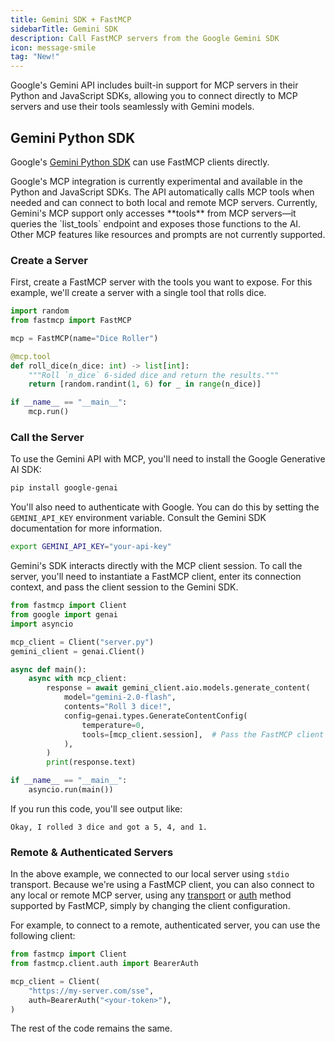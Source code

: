 ```yaml
---
title: Gemini SDK + FastMCP
sidebarTitle: Gemini SDK
description: Call FastMCP servers from the Google Gemini SDK
icon: message-smile
tag: "New!"
---
```



Google's Gemini API includes built-in support for MCP servers in their Python and JavaScript SDKs, allowing you to connect directly to MCP servers and use their tools seamlessly with Gemini models.

## Gemini Python SDK

Google's [Gemini Python SDK](https://ai.google.dev/gemini-api/docs) can use FastMCP clients directly.

<Note>
Google's MCP integration is currently experimental and available in the Python and JavaScript SDKs. The API automatically calls MCP tools when needed and can connect to both local and remote MCP servers.
</Note>

<Tip>
Currently, Gemini's MCP support only accesses **tools** from MCP servers—it queries the `list_tools` endpoint and exposes those functions to the AI. Other MCP features like resources and prompts are not currently supported.
</Tip>

### Create a Server

First, create a FastMCP server with the tools you want to expose. For this example, we'll create a server with a single tool that rolls dice.

```python server.py
import random
from fastmcp import FastMCP

mcp = FastMCP(name="Dice Roller")

@mcp.tool
def roll_dice(n_dice: int) -> list[int]:
    """Roll `n_dice` 6-sided dice and return the results."""
    return [random.randint(1, 6) for _ in range(n_dice)]

if __name__ == "__main__":
    mcp.run()
```

### Call the Server


To use the Gemini API with MCP, you'll need to install the Google Generative AI SDK:

```bash
pip install google-genai
```

You'll also need to authenticate with Google. You can do this by setting the `GEMINI_API_KEY` environment variable. Consult the Gemini SDK documentation for more information.

```bash
export GEMINI_API_KEY="your-api-key"
```

Gemini's SDK interacts directly with the MCP client session. To call the server, you'll need to instantiate a FastMCP client, enter its connection context, and pass the client session to the Gemini SDK.

```python {5, 9, 15}
from fastmcp import Client
from google import genai
import asyncio

mcp_client = Client("server.py")
gemini_client = genai.Client()

async def main():    
    async with mcp_client:
        response = await gemini_client.aio.models.generate_content(
            model="gemini-2.0-flash",
            contents="Roll 3 dice!",
            config=genai.types.GenerateContentConfig(
                temperature=0,
                tools=[mcp_client.session],  # Pass the FastMCP client session
            ),
        )
        print(response.text)

if __name__ == "__main__":
    asyncio.run(main())
```

If you run this code, you'll see output like:

```text
Okay, I rolled 3 dice and got a 5, 4, and 1.
```

### Remote & Authenticated Servers

In the above example, we connected to our local server using `stdio` transport. Because we're using a FastMCP client, you can also connect to any local or remote MCP server, using any [transport](/clients/transports) or [auth](/clients/auth) method supported by FastMCP, simply by changing the client configuration.

For example, to connect to a remote, authenticated server, you can use the following client:

```python
from fastmcp import Client
from fastmcp.client.auth import BearerAuth

mcp_client = Client(
    "https://my-server.com/sse",
    auth=BearerAuth("<your-token>"),
)
```

The rest of the code remains the same.


